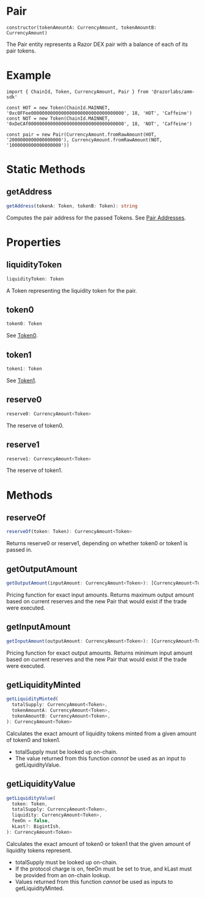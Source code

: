 # Pair

```tsx
constructor(tokenAmountA: CurrencyAmount, tokenAmountB: CurrencyAmount)
```

The Pair entity represents a Razor DEX pair with a balance of each of its pair tokens.

# Example

```tsx twoslash
import { ChainId, Token, CurrencyAmount, Pair } from '@razorlabs/amm-sdk'

const HOT = new Token(ChainId.MAINNET, '0xc0FFee0000000000000000000000000000000000', 18, 'HOT', 'Caffeine')
const NOT = new Token(ChainId.MAINNET, '0xDeCAf00000000000000000000000000000000000', 18, 'NOT', 'Caffeine')

const pair = new Pair(CurrencyAmount.fromRawAmount(HOT, '2000000000000000000'), CurrencyAmount.fromRawAmount(NOT, '1000000000000000000'))
```

# Static Methods

## getAddress

```typescript
getAddress(tokenA: Token, tokenB: Token): string
```

Computes the pair address for the passed Tokens. See [Pair Addresses](/docs/sdks/amm/guides/getting-pair-addresses).

# Properties

## liquidityToken

```typescript
liquidityToken: Token
```

A Token representing the liquidity token for the pair.

## token0

```typescript
token0: Token
```

See [Token0](/docs/contracts/amm/reference/smart-contracts/pair#token0).

## token1

```typescript
token1: Token
```

See [Token1](/docs/contracts/amm/reference/smart-contracts/pair#token1).

## reserve0

```typescript
reserve0: CurrencyAmount<Token>
```

The reserve of token0.

## reserve1

```typescript
reserve1: CurrencyAmount<Token>
```

The reserve of token1.

# Methods

## reserveOf

```typescript
reserveOf(token: Token): CurrencyAmount<Token>
```

Returns reserve0 or reserve1, depending on whether token0 or token1 is passed in.

## getOutputAmount

```typescript
getOutputAmount(inputAmount: CurrencyAmount<Token>): [CurrencyAmount<Token>, Pair]
```

Pricing function for exact input amounts. Returns maximum output amount based on current reserves and the new Pair that would exist if the trade were executed.

## getInputAmount

```typescript
getInputAmount(outputAmount: CurrencyAmount<Token>): [CurrencyAmount<Token>, Pair]
```

Pricing function for exact output amounts. Returns minimum input amount based on current reserves and the new Pair that would exist if the trade were executed.

## getLiquidityMinted

```typescript
getLiquidityMinted(
  totalSupply: CurrencyAmount<Token>,
  tokenAmountA: CurrencyAmount<Token>,
  tokenAmountB: CurrencyAmount<Token>,
): CurrencyAmount<Token>
```

Calculates the exact amount of liquidity tokens minted from a given amount of token0 and token1.

- totalSupply must be looked up on-chain.
- The value returned from this function _cannot_ be used as an input to getLiquidityValue.

## getLiquidityValue

```typescript
getLiquidityValue(
  token: Token,
  totalSupply: CurrencyAmount<Token>,
  liquidity: CurrencyAmount<Token>,
  feeOn = false,
  kLast?: BigintIsh,
): CurrencyAmount<Token>
```

Calculates the exact amount of token0 or token1 that the given amount of liquidity tokens represent.

- totalSupply must be looked up on-chain.
- If the protocol charge is on, feeOn must be set to true, and kLast must be provided from an on-chain lookup.
- Values returned from this function _cannot_ be used as inputs to getLiquidityMinted.
